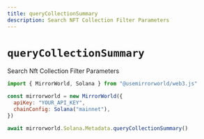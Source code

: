 ```yaml
---
title: queryCollectionSummary
description: Search NFT Collection Filter Parameters
---
```


# `queryCollectionSummary`

Search Nft Collection Filter Parameters

```js
import { MirrorWorld, Solana } from "@usemirrorworld/web3.js"

const mirrorworld = new MirrorWorld({
  apiKey: "YOUR_API_KEY",
  chainConfig: Solana("mainnet"),
})

await mirrorworld.Solana.Metadata.queryCollectionSummary()
```